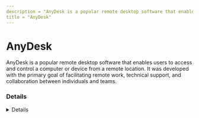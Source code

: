 ```yaml
---
description = "AnyDesk is a popular remote desktop software that enables users to access and control a computer or device from a remote location. It was developed with the primary goal of facilitating remote work, technical support, and collaboration between individuals and teams."
title = "AnyDesk"
---
```




# AnyDesk

AnyDesk is a popular remote desktop software that enables users to access and control a computer or device from a remote location. It was developed with the primary goal of facilitating remote work, technical support, and collaboration between individuals and teams.


### Details
<Details author={"Ali Alwashali, Nasreddine Bencherchali"}
         category={"RMM"}
         created={"2023-09-29"}
         website={"https://anydesk.com/en"}
         lastModified={"2024-10-06"}
         privileges={"User"}
         free={ true }
         verification={ false }
/>

#### Installation Paths
<Card code={ ["C:\\Program Files (x86)\\AnyDesk\\*", "C:\\Program Files\\AnyDesk\\*", "/Applications/AnyDesk.app"] }/>

#### Supported OS
<Badges color="warning" badges={ ["Android", "ChromeOS", "IOS", "Linux", "Mac", "Windows"] }/>

#### Capabilities
<Badges color="#FFA500" badges={ ["File Transfer", "File System Access", "Remote Control", "GUI Support", "Command line Support"] }/>

#### Known Vulnerabilities
- [https://www.cvedetails.com/vulnerability-list/vendor_id-16953/product_id-40173/Anydesk-Anydesk.html](https://www.cvedetails.com/vulnerability-list/vendor_id-16953/product_id-40173/Anydesk-Anydesk.html)


### Forensic Artifacts

#### Disk Artifacts
<EuiSpacer size="xl"/>
<DiskArtifacts data={ [{"File": "%programdata%\\AnyDesk\\ad_svc.trace", "Description": "AnyDesk service log file. As well as ad.trace, we can determine the IP address of the other participant and its AnyDesk ID when a connection is established.", "OS": "Windows", "Example": ["info 2022-08-23 10:20:11.969       gsvc   4628   3528    3                anynet.relay_conn - External address: 34.xx.xx.123:46798"]}, {"File": "%programdata%\\AnyDesk\\connection_trace.txt", "Description": "Incoming connection logs, contains IP Address of the remote machine and file transfer activity. Only generated on target side. The content indicates how the connection was approved (e.g. the local user authorized it, or a password was used)", "OS": "Windows", "Example": ["Incoming 2022-08-23, 10:23 Passwd 547911884 547911884", "Incoming 2022-09-28, 12:39 User 442226597 442226597"]}, {"File": "%APPDATA%\\AnyDesk\\connection_trace.txt", "Description": "Incoming connection logs, contains IP Address of the remote machine and file transfer activity. Only generated on target side. The content indicates how the connection was approved (e.g. the local user authorized it, or a password was used)", "OS": "Windows", "Example": ["Incoming 2022-08-23, 10:23 Passwd 547911884 547911884", "Incoming 2022-09-28, 12:39 User 442226597 442226597"]}, {"File": "%APPDATA%\\AnyDesk\\ad.trace", "Description": "AnyDesk user interface log file. In this log file, we can determine the IP address of the other participant and its AnyDesk ID. It is also possible to track events of file transfer. Below is the Client ID and external IP address of the remote participant.", "OS": "Windows", "Example": ["info 2022-09-28 12:39:26.845       lsvc   9952   9944   21                anynet.any_socket - Client-ID: 442226597 (FPR: 8e28a2a25b30).", "info 2022-09-28 12:39:26.845       lsvc   9952   9944   21                anynet.any_socket - Logged in from 12.xx.xx.21:59562 on relay 80e496c0."]}, {"File": "%APPDATA%\\AnyDesk\\chat\\*.txt", "Description": "If the chat functionality is used, its entries will be printed in a text file in this folder.", "OS": "Windows"}, {"File": "%APPDATA%\\AnyDesk\\user.conf", "Description": "N/A", "OS": "Windows"}, {"File": "%PROGRAMDATA%\\AnyDesk\\service.conf", "Description": "Password can be set to auto-validate the session. The password will be saved in a salted hash format.", "OS": "Windows"}, {"File": "%APPDATA%\\AnyDesk\\service.conf", "Description": "N/A", "OS": "Windows"}, {"File": "%APPDATA%\\AnyDesk\\system.conf", "Description": "N/A", "OS": "Windows"}, {"File": "%PROGRAMDATA%\\AnyDesk\\system.conf", "Description": "N/A", "OS": "Windows"}, {"File": "%PROGRAMDATA%\\Microsoft\\Windows\\Start Menu\\Programs\\StartUp\\AnyDesk.lnk", "Description": "N/A", "OS": "Windows"}, {"File": "%PROGRAMDATA%\\Microsoft\\Windows\\Start Menu\\Programs\\AnyDesk\\Uninstall AnyDesk.lnk", "Description": "N/A", "OS": "Windows"}, {"File": "C:\\Users\\*\\Videos\\AnyDesk\\*.anydesk", "Description": "N/A", "OS": "Windows"}, {"File": "C:\\Windows\\SysWOW64\\config\\systemprofile\\AppData\\Roaming\\AnyDesk\\*", "Description": "N/A", "OS": "Windows"}, {"File": "~/Library/Application Support/AnyDesk/Logs/", "Description": "N/A", "OS": "Mac"}, {"File": "~/.config/AnyDesk/Logs/", "Description": "N/A", "OS": "Linux"}] }/>

#### Event Log Artifacts
<EuiSpacer size="xl"/>
<EventLogTable data={ [{"EventID": 7045, "ProviderName": "Service Control Manager", "LogFile": "System.evtx", "ServiceName": "AnyDesk Service", "ImagePath": "\"C:\\\\Program Files (x86)\\\\AnyDesk\\\\AnyDesk.exe\" --service", "Description": "Service installation event as result of AnyDesk installation."}, {"EventID": 4697, "ProviderName": "Microsoft-Security-Auditing", "LogFile": "Security.evtx", "ServiceName": "AnyDesk Service", "ImagePath": "\"C:\\\\Program Files (x86)\\\\AnyDesk\\\\AnyDesk.exe\" --service", "Description": "Service installation event as result of AnyDesk installation."}] }/>

#### Registry Artifacts
<EuiSpacer size="xl"/>
<RegistryTable data={ [{"Path": "HKLM\\SOFTWARE\\Clients\\Media\\AnyDesk", "Description": "N/A"}, {"Path": "HKLM\\SYSTEM\\CurrentControlSet\\Services\\AnyDesk", "Description": "N/A"}, {"Path": "HKLM\\SOFTWARE\\Classes\\.anydesk\\shell\\open\\command", "Description": "N/A"}, {"Path": "HKLM\\SOFTWARE\\Classes\\AnyDesk\\shell\\open\\command", "Description": "N/A"}, {"Path": "HKLM\\SOFTWARE\\Microsoft\\Windows NT\\CurrentVersion\\Print\\Printers\\AnyDesk Printer\\*", "Description": "N/A"}, {"Path": "HKLM\\DRIVERS\\DriverDatabase\\DeviceIds\\USBPRINT\\AnyDesk", "Description": "N/A"}, {"Path": "HKLM\\DRIVERS\\DriverDatabase\\DeviceIds\\WSDPRINT\\AnyDesk", "Description": "N/A"}, {"Path": "HKLM\\SOFTWARE\\WOW6432Node\\Microsoft\\Windows\\CurrentVersion\\Uninstall\\AnyDesk", "Description": "N/A"}] }/>

#### Network Artifacts
<EuiSpacer size="xl"/>
<NetworkArtifactsTable data={ [{"Description": "During setup the boot.net.anydesk.com domain is request over port 443", "Domains": ["boot.net.anydesk.com"], "Ports": [443]}, {"Description": "N/A", "Domains": ["relay-[a-f0-9]{8}.net.anydesk.com:443"], "Ports": [443]}, {"Description": "N/A", "Domains": ["*.anydesk.com"], "Ports": [443]}] }/>

#### Other Artifacts
<EuiSpacer size="xl"/>
<OtherArtifactsTable data={ [{"Type": "User-Agent", "Value": "AnyDesk/*"}, {"Type": "NamedPipe", "Value": "adprinterpipe"}] }/>



### Detections
- Anydesk Remote Access Software Service Installation
  - [Sigma Rule](https://github.com/SigmaHQ/sigma/blob/43277f26fc1c81fc98fc79147b711189e901b757/rules/windows/builtin/system/service_control_manager/win_system_service_install_anydesk.yml)
- N/A
  - [Sigma Rule](https://github.com/SigmaHQ/sigma/blob/43277f26fc1c81fc98fc79147b711189e901b757/rules/windows/file/file_event/file_event_win_anydesk_artefact.yml)
- N/A
  - [Sigma Rule](https://github.com/SigmaHQ/sigma/blob/43277f26fc1c81fc98fc79147b711189e901b757/rules/windows/process_creation/proc_creation_win_remote_access_tools_anydesk.yml)
- Remote Access Tool - AnyDesk Silent Installation
  - [Sigma Rule](https://github.com/SigmaHQ/sigma/blob/782f0f524e6f797ea114fe0d87b22cb4abaa6b7c/rules/windows/process_creation/proc_creation_win_remote_access_tools_anydesk_silent_install.yml)
- Detects potential registry activity of AnyDesk RMM tool
  - [Sigma Rule](https://github.com/magicsword-io/LOLRMM/blob/main/detections/sigma/anydesk_registry_sigma.yml)
- Detects potential network activity of AnyDesk RMM tool
  - [Sigma Rule](https://github.com/magicsword-io/LOLRMM/blob/main/detections/sigma/anydesk_network_sigma.yml)
- Detects potential files activity of AnyDesk RMM tool
  - [Sigma Rule](https://github.com/magicsword-io/LOLRMM/blob/main/detections/sigma/anydesk_files_sigma.yml)

### References
- [https://support.anydesk.com/knowledge/firewall](https://support.anydesk.com/knowledge/firewall)
- [https://www.synacktiv.com/publications/legitimate-rats-a-comprehensive-forensic-analysis-of-the-usual-suspects.html](https://www.synacktiv.com/publications/legitimate-rats-a-comprehensive-forensic-analysis-of-the-usual-suspects.html)
- [https://github.com/mthcht/awesome-lists/tree/79ced75eebe53bcabf1235b3c17eb11788875482/Lists/RMM/anydesk](https://github.com/mthcht/awesome-lists/tree/79ced75eebe53bcabf1235b3c17eb11788875482/Lists/RMM/anydesk)
- [https://ruler-project.github.io/ruler-project/RULER/remote/AnyDesk/](https://ruler-project.github.io/ruler-project/RULER/remote/AnyDesk/)

### Acknowledgements
- Théo Letailleur (in/theosyn)
- Ali Alwashali (@ali_alwashali)
- Nasreddine Bencherchali (@nas_bench)
